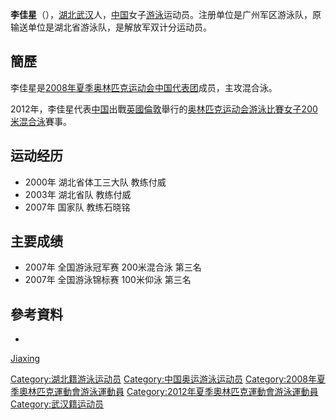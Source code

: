 {{noteTA|G1=Aquatics}}
{{Infobox Swimmer
| swimmername    = 李佳星
| image          =
| imagesize      =
| caption        =
| fullname       = 
| nicknames      =
| nationality    = {{PRC}}
| strokes        = 混合泳
| club           = 
| collegeteam    =
| birth_date      = {{birth_date_and_age|1990|3|19}}<ref name="伦敦奥运">{{cite web|title=2012伦敦奥运会中国体育代表团成员名录 - 李佳星|url=http://2012teamchina.olympic.cn/index.php/personview/persons/15967|access-date=2012-07-18|archive-date=2020-05-12|archive-url=https://web.archive.org/web/20200512052906/http://2012teamchina.olympic.cn/index.php/personview/persons/15967|dead-url=no}}{{zh-cn}}</ref>
| birth_place     = {{CHN}}[[湖北省|湖北省]][[武汉市|武汉市]]
| height         = {{height|m=1.75}}<ref name="伦敦奥运"/>
| weight         = {{weight|kg=65}}<ref name="伦敦奥运"/> 
}}
'''李佳星'''（{{bd|1990年|3月19日|catIdx=Li Jiaxing}}），[[湖北|湖北]][[武汉|武汉]]人，[[中国|中国]]女子[[游泳|游泳]]运动员。注册单位是广州军区游泳队，原输送单位是湖北省游泳队，是解放军双计分运动员。

== 簡歷 ==
李佳星是[[2008年夏季奥林匹克运动会|2008年夏季奥林匹克运动会]][[2008年夏季奥林匹克运动会中国代表团|中国代表团]]成员，主攻混合泳。

2012年，李佳星代表[[2012年夏季奥林匹克运动会中国代表团|中国]]出戰[[英國|英國]][[倫敦|倫敦]]舉行的[[2012年夏季奥林匹克运动会|奥林匹克运动会]][[2012年夏季奧林匹克運動會游泳比賽|游泳比賽]][[2012年夏季奧林匹克運動會女子200米混合泳比賽|女子200米混合泳]]賽事。

== 运动经历 ==
* 2000年 湖北省体工三大队 教练付威
* 2003年 湖北省队 教练付威
* 2007年 国家队 教练石晓铭

== 主要成绩 ==
* 2007年 全国游泳冠军赛 200米混合泳 第三名
* 2007年 全国游泳锦标赛 100米仰泳 第三名

==參考資料==
{{Reflist}}
* {{cite web |url=http://2008teamchina.olympic.cn/index.php/personview/persons/5351 |title=2008北京奥运会中国体育代表团成员名录 |accessdate=2009-08-31 |publisher=[[中国奥委会|中国奥委会]] |archive-url=https://web.archive.org/web/20090804063957/http://2008teamchina.olympic.cn/index.php/personview/persons/5351 |archive-date=2009-08-04 |dead-url=yes }}

{{游泳人物小作品}}
{{2008 China Olympic Swimming Team}}
{{2012 China Olympic Swimming Team}}

{{DEFAULTSORT:Li Jiaxing}}
[[Category:湖北籍游泳运动员|Category:湖北籍游泳运动员]]
[[Category:中国奥运游泳运动员|Category:中国奥运游泳运动员]]
[[Category:2008年夏季奧林匹克運動會游泳運動員|Category:2008年夏季奧林匹克運動會游泳運動員]]
[[Category:2012年夏季奧林匹克運動會游泳運動員|Category:2012年夏季奧林匹克運動會游泳運動員]]
[[Category:武汉籍运动员|Category:武汉籍运动员]]
[[category:李姓|Jiaxing]]